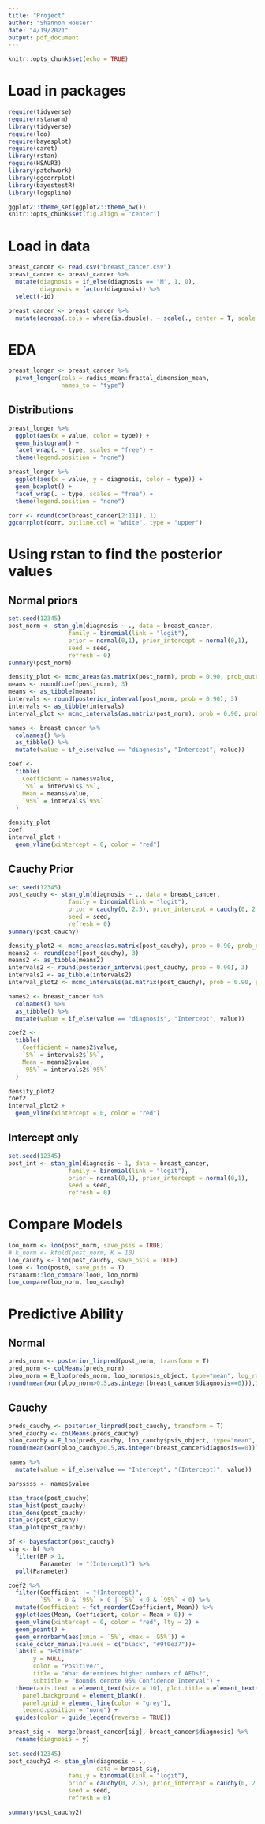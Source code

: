 ```yaml
---
title: "Project"
author: "Shannon Houser"
date: "4/19/2021"
output: pdf_document
---
```


```r
knitr::opts_chunk$set(echo = TRUE)
```

# Load in packages

```r
require(tidyverse)
require(rstanarm)
library(tidyverse)
require(loo)
require(bayesplot)
require(caret)
library(rstan)
require(HSAUR3)
library(patchwork)
library(ggcorrplot)
library(bayestestR)
library(logspline)

ggplot2::theme_set(ggplot2::theme_bw())
knitr::opts_chunk$set(fig.align = 'center')
```

# Load in data

```r
breast_cancer <- read.csv("breast_cancer.csv")
breast_cancer <- breast_cancer %>% 
  mutate(diagnosis = if_else(diagnosis == "M", 1, 0),
         diagnosis = factor(diagnosis)) %>% 
  select(-id)

breast_cancer <- breast_cancer %>% 
  mutate(across(.cols = where(is.double), ~ scale(., center = T, scale = F)))# ~ (. - mean(.))/sd(.)))
```

# EDA
```r
breast_longer <- breast_cancer %>% 
  pivot_longer(cols = radius_mean:fractal_dimension_mean,
               names_to = "type")
```

## Distributions
```r
breast_longer %>% 
  ggplot(aes(x = value, color = type)) +
  geom_histogram() +
  facet_wrap(. ~ type, scales = "free") +
  theme(legend.position = "none")

breast_longer %>% 
  ggplot(aes(x = value, y = diagnosis, color = type)) +
  geom_boxplot() +
  facet_wrap(. ~ type, scales = "free") +
  theme(legend.position = "none")

corr <- round(cor(breast_cancer[2:11]), 1)
ggcorrplot(corr, outline.col = "white", type = "upper")
```



# Using rstan to find the posterior values

## Normal priors
```r
set.seed(12345)
post_norm <- stan_glm(diagnosis ~ ., data = breast_cancer,
                 family = binomial(link = "logit"), 
                 prior = normal(0,1), prior_intercept = normal(0,1),
                 seed = seed,
                 refresh = 0)
summary(post_norm)
```

```r
density_plot <- mcmc_areas(as.matrix(post_norm), prob = 0.90, prob_outer = 1)
means <- round(coef(post_norm), 3)
means <- as_tibble(means)
intervals <- round(posterior_interval(post_norm, prob = 0.90), 3)
intervals <- as_tibble(intervals)
interval_plot <- mcmc_intervals(as.matrix(post_norm), prob = 0.90, prob_outer = 1)

names <- breast_cancer %>% 
  colnames() %>% 
  as_tibble() %>% 
  mutate(value = if_else(value == "diagnosis", "Intercept", value)) 

coef <- 
  tibble(
    Coefficient = names$value,
    `5%` = intervals$`5%`,
    Mean = means$value,
    `95%` = intervals$`95%`
  )

density_plot
coef
interval_plot + 
  geom_vline(xintercept = 0, color = "red")


```

## Cauchy Prior

```r
set.seed(12345)
post_cauchy <- stan_glm(diagnosis ~ ., data = breast_cancer,
                 family = binomial(link = "logit"), 
                 prior = cauchy(0, 2.5), prior_intercept = cauchy(0, 2.5),
                 seed = seed,
                 refresh = 0)
summary(post_cauchy)
```


```r
density_plot2 <- mcmc_areas(as.matrix(post_cauchy), prob = 0.90, prob_outer = 1)
means2 <- round(coef(post_cauchy), 3)
means2 <- as_tibble(means2)
intervals2 <- round(posterior_interval(post_cauchy, prob = 0.90), 3)
intervals2 <- as_tibble(intervals2)
interval_plot2 <- mcmc_intervals(as.matrix(post_cauchy), prob = 0.90, prob_outer = 1)

names2 <- breast_cancer %>% 
  colnames() %>% 
  as_tibble() %>% 
  mutate(value = if_else(value == "diagnosis", "Intercept", value)) 

coef2 <- 
  tibble(
    Coefficient = names2$value,
    `5%` = intervals2$`5%`,
    Mean = means2$value,
    `95%` = intervals2$`95%`
  )

density_plot2 
coef2
interval_plot2 + 
  geom_vline(xintercept = 0, color = "red") 


```

## Intercept only

```r
set.seed(12345)
post_int <- stan_glm(diagnosis ~ 1, data = breast_cancer,
                 family = binomial(link = "logit"), 
                 prior = normal(0,1), prior_intercept = normal(0,1),
                 seed = seed,
                 refresh = 0)
```


# Compare Models

```r
loo_norm <- loo(post_norm, save_psis = TRUE)
# k_norm <- kfold(post_norm, K = 10)
loo_cauchy <- loo(post_cauchy, save_psis = TRUE)
loo0 <- loo(post0, save_psis = T)
rstanarm::loo_compare(loo0, loo_norm)
loo_compare(loo_norm, loo_cauchy)
```

# Predictive Ability

## Normal

```r
preds_norm <- posterior_linpred(post_norm, transform = T)
pred_norm <- colMeans(preds_norm)
ploo_norm = E_loo(preds_norm, loo_norm$psis_object, type="mean", log_ratios = -log_lik(post_norm))$value
round(mean(xor(ploo_norm>0.5,as.integer(breast_cancer$diagnosis==0))),3)
```

## Cauchy

```r
preds_cauchy <- posterior_linpred(post_cauchy, transform = T)
pred_cauchy <- colMeans(preds_cauchy)
ploo_cauchy = E_loo(preds_cauchy, loo_cauchy$psis_object, type="mean", log_ratios = -log_lik(post_cauchy))$value
round(mean(xor(ploo_cauchy>0.5,as.integer(breast_cancer$diagnosis==0))),3)
```


```r
names %>% 
  mutate(value = if_else(value == "Intercept", "(Intercept)", value))

parsssss <- names$value

stan_trace(post_cauchy)
stan_hist(post_cauchy)
stan_dens(post_cauchy)
stan_ac(post_cauchy)
stan_plot(post_cauchy)
```

```r
bf <- bayesfactor(post_cauchy)
sig <- bf %>% 
  filter(BF > 1,
         Parameter != "(Intercept)") %>% 
  pull(Parameter)

coef2 %>% 
  filter(Coefficient != "(Intercept)",
         `5%` > 0 & `95%` > 0 | `5%` < 0 & `95%` < 0) %>%  
  mutate(Coefficient = fct_reorder(Coefficient, Mean)) %>%
  ggplot(aes(Mean, Coefficient, color = Mean > 0)) +
  geom_vline(xintercept = 0, color = "red", lty = 2) +
  geom_point() +
  geom_errorbarh(aes(xmin = `5%`, xmax = `95%`)) +
  scale_color_manual(values = c("black", "#9f0e37"))+
  labs(x = "Estimate",
       y = NULL,
       color = "Positive?",
       title = "What determines higher numbers of AEDs?",
       subtitle = "Bounds denote 95% Confidence Interval") +
  theme(axis.text = element_text(size = 10), plot.title = element_text(size = 17),
    panel.background = element_blank(),
    panel.grid = element_line(color = "grey"),
    legend.position = "none") +
  guides(color = guide_legend(reverse = TRUE))
```

```r
breast_sig <- merge(breast_cancer[sig], breast_cancer$diagnosis) %>% 
  rename(diagnosis = y)
  
set.seed(12345)
post_cauchy2 <- stan_glm(diagnosis ~ ., 
                         data = breast_sig,
                 family = binomial(link = "logit"), 
                 prior = cauchy(0, 2.5), prior_intercept = cauchy(0, 2.5),
                 seed = seed,
                 refresh = 0)

summary(post_cauchy2)


```





































